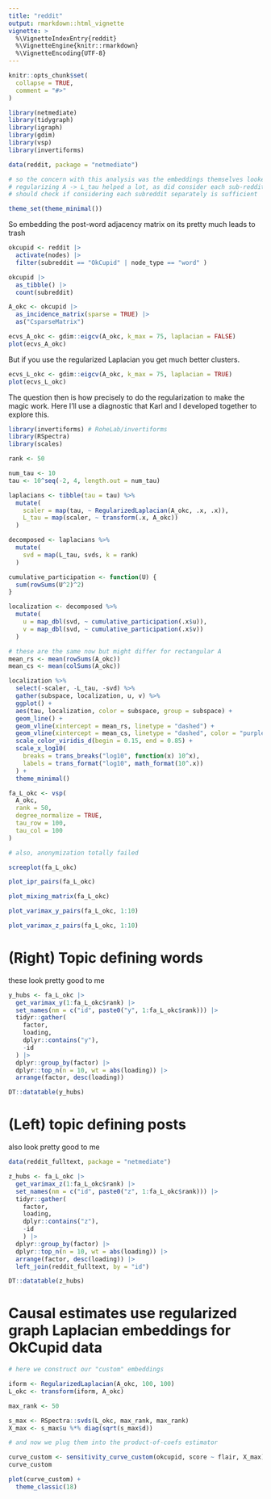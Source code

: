 ```yaml
---
title: "reddit"
output: rmarkdown::html_vignette
vignette: >
  %\VignetteIndexEntry{reddit}
  %\VignetteEngine{knitr::rmarkdown}
  %\VignetteEncoding{UTF-8}
---
```


```r
knitr::opts_chunk$set(
  collapse = TRUE,
  comment = "#>"
)
```

```r
library(netmediate)
library(tidygraph)
library(igraph)
library(gdim)
library(vsp)
library(invertiforms)

data(reddit, package = "netmediate")

# so the concern with this analysis was the embeddings themselves looked like trash at first
# regularizing A -> L_tau helped a lot, as did consider each sub-reddit separately
# should check if considering each subreddit separately is sufficient

theme_set(theme_minimal())
```

So embedding the post-word adjacency matrix on its pretty much leads to trash

```r
okcupid <- reddit |>
  activate(nodes) |>
  filter(subreddit == "OkCupid" | node_type == "word" )

okcupid |>
  as_tibble() |>
  count(subreddit)

A_okc <- okcupid |>
  as_incidence_matrix(sparse = TRUE) |>
  as("CsparseMatrix")

ecvs_A_okc <- gdim::eigcv(A_okc, k_max = 75, laplacian = FALSE)
plot(ecvs_A_okc)
```

But if you use the regularized Laplacian you get much better clusters.

```r
ecvs_L_okc <- gdim::eigcv(A_okc, k_max = 75, laplacian = TRUE)
plot(ecvs_L_okc)
```

The question then is how precisely to do the regularization to make the magic work. Here I'll use a diagnostic that Karl and I developed together to explore this.

```r
library(invertiforms) # RoheLab/invertiforms
library(RSpectra)
library(scales)

rank <- 50

num_tau <- 10
tau <- 10^seq(-2, 4, length.out = num_tau)

laplacians <- tibble(tau = tau) %>%
  mutate(
    scaler = map(tau, ~ RegularizedLaplacian(A_okc, .x, .x)),
    L_tau = map(scaler, ~ transform(.x, A_okc))
  )

decomposed <- laplacians %>%
  mutate(
    svd = map(L_tau, svds, k = rank)
  )

cumulative_participation <- function(U) {
  sum(rowSums(U^2)^2)
}

localization <- decomposed %>%
  mutate(
    u = map_dbl(svd, ~ cumulative_participation(.x$u)),
    v = map_dbl(svd, ~ cumulative_participation(.x$v))
  )

# these are the same now but might differ for rectangular A
mean_rs <- mean(rowSums(A_okc))
mean_cs <- mean(colSums(A_okc))

localization %>%
  select(-scaler, -L_tau, -svd) %>%
  gather(subspace, localization, u, v) %>%
  ggplot() +
  aes(tau, localization, color = subspace, group = subspace) +
  geom_line() +
  geom_vline(xintercept = mean_rs, linetype = "dashed") +
  geom_vline(xintercept = mean_cs, linetype = "dashed", color = "purple") +
  scale_color_viridis_d(begin = 0.15, end = 0.85) +
  scale_x_log10(
    breaks = trans_breaks("log10", function(x) 10^x),
    labels = trans_format("log10", math_format(10^.x))
  ) +
  theme_minimal()
```


```r
fa_L_okc <- vsp(
  A_okc,
  rank = 50,
  degree_normalize = TRUE,
  tau_row = 100,
  tau_col = 100
)

# also, anonymization totally failed

screeplot(fa_L_okc)
```


```r
plot_ipr_pairs(fa_L_okc)
```


```r
plot_mixing_matrix(fa_L_okc)
```


```r
plot_varimax_y_pairs(fa_L_okc, 1:10)

plot_varimax_z_pairs(fa_L_okc, 1:10)
```

# (Right) Topic defining words

these look pretty good to me

```r
y_hubs <- fa_L_okc |>
  get_varimax_y(1:fa_L_okc$rank) |>
  set_names(nm = c("id", paste0("y", 1:fa_L_okc$rank))) |>
  tidyr::gather(
    factor,
    loading,
    dplyr::contains("y"),
    -id
  ) |>
  dplyr::group_by(factor) |>
  dplyr::top_n(n = 10, wt = abs(loading)) |>
  arrange(factor, desc(loading))

DT::datatable(y_hubs)
```

# (Left) topic defining posts

also look pretty good to me

```r
data(reddit_fulltext, package = "netmediate")

z_hubs <- fa_L_okc |>
  get_varimax_z(1:fa_L_okc$rank) |>
  set_names(nm = c("id", paste0("z", 1:fa_L_okc$rank))) |>
  tidyr::gather(
    factor,
    loading,
    dplyr::contains("z"),
    -id
    ) |>
  dplyr::group_by(factor) |>
  dplyr::top_n(n = 10, wt = abs(loading)) |>
  arrange(factor, desc(loading)) |>
  left_join(reddit_fulltext, by = "id")

DT::datatable(z_hubs)
```

# Causal estimates use regularized graph Laplacian embeddings for OkCupid data

```r

# here we construct our "custom" embeddings

iform <- RegularizedLaplacian(A_okc, 100, 100)
L_okc <- transform(iform, A_okc)

max_rank <- 50

s_max <- RSpectra::svds(L_okc, max_rank, max_rank)
X_max <- s_max$u %*% diag(sqrt(s_max$d))

# and now we plug them into the product-of-coefs estimator

curve_custom <- sensitivity_curve_custom(okcupid, score ~ flair, X_max)
curve_custom

plot(curve_custom) +
  theme_classic(18)
```


